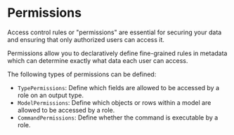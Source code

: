 # Permissions

Access control rules or "permissions" are essential for securing your data and ensuring that only authorized users can
access it.

Permissions allow you to declaratively define fine-grained rules in metadata which can determine exactly what data each
user can access.

The following types of permissions can be defined:

- `TypePermissions`: Define which fields are allowed to be accessed by a role on an output type.
- `ModelPermissions`: Define which objects or rows within a model are allowed to be accessed by a role.
- `CommandPermissions`: Define whether the command is executable by a role.
